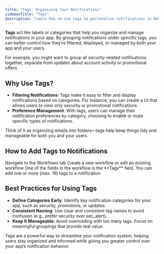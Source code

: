 ```yaml
---
title: "Tags: Organizing Your Notifications"
sidebarTitle: "Tags"
description: "Learn how to use tags to personalize notifications in Novu"
---
```


**Tags** act like labels or categories that help you organize and manage notifications in your app. By grouping notifications under specific tags, you can better control how they’re filtered, displayed, or managed by both your app and your users.

For example, you might want to group all security-related notifications together, separate from updates about account activity or promotional offers.

## Why Use Tags?

- **Filtering Notifications**: Tags make it easy to filter and display notifications based on categories. 
For instance, you can create a UI that allows users to view only security or promotional notifications.
- **Preference Management**: With tags, users can manage their notification preferences by category, choosing to enable or mute specific types of notifications.

Think of it as organizing emails into folders—tags help keep things tidy and manageable for both you and your users.


## How to Add Tags to Notifications

<Steps>
  <Step title="First Step">
    Navigate to the Workflows tab
  </Step>
  <Step title="Second Step">
    Create a new workflow or edit an existing workflow
  </Step>
  <Step title="Third Step">
    One of the fields in the workflow is the **Tags** field. You can add one or more (max. 16) tags to a notification
  </Step>
</Steps>

## Best Practices for Using Tags

- **Define Categories Early**: Identify key notification categories for your app, such as security, promotions, or updates.
- **Consistent Naming**: Use clear and consistent tag names to avoid confusion (e.g., prefer security over sec_alert).
- **Keep It Manageable**: Avoid overloading with too many tags. Focus on meaningful groupings that provide real value.

Tags are a powerful way to streamline your notification system, helping users stay organized and informed while giving you greater control over your app’s notification behavior.